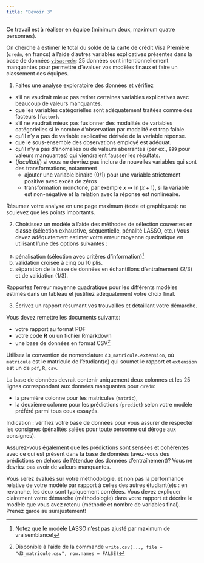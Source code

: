 ```yaml
---
title: "Devoir 3"
---
```


Ce travail est à réaliser en équipe (minimum deux, maximum quatre personnes). 

On cherche à estimer le total du solde de la carte de crédit Visa Première (`credm`, en francs) à l'aide d'autres variables explicatives présentes dans la base de données [`visacredm`](https://lbelzile.github.io/hecmulti/reference/visacredm.html); 25 données sont intentionnellement manquantes pour permettre d'évaluer vos modèles finaux et faire un classement des équipes.

1. Faites une analyse exploratoire des données et vérifiez

- s'il ne vaudrait mieux pas retirer certaines variables explicatives avec beaucoup de valeurs manquantes.
- que les variables catégorielles sont adéquatement traitées comme des facteurs (`factor`).
- s'il ne vaudrait mieux pas fusionner des modalités de variables catégorielles si le nombre d'observation par modalité est trop faible.
- qu'il n'y a pas de variable explicative dérivée de la variable réponse.
- que le sous-ensemble des observations employé est adéquat.
- qu'il n'y a pas d'anomalies ou de valeurs aberrantes (par ex., `999` pour valeurs manquantes) qui viendraient fausser les résultats.
- (*facultatif*) si vous ne devriez pas inclure de nouvelles variables qui sont des transformations, notamment
    - ajouter une variable binaire (0/1) pour une variable strictement positive avec excès de zéros
    - transformation monotone, par exemple $x \mapsto \ln(x + 1)$, si la variable est non-négative et la relation avec la réponse est nonlinéaire.



Résumez votre analyse en une page maximum (texte et graphiques): ne soulevez que les points importants.

2. Choisissez un modèle à l'aide des méthodes de sélection couvertes en classe (sélection exhaustive, séquentielle, pénalité LASSO, etc.) Vous devez adéquatement estimer votre erreur moyenne quadratique en utilisant l'une des options suivantes :

(a) pénalisation (sélection avec critères d'information)^[Notez que le modèle LASSO n'est pas ajusté par maximum de vraisemblance!]
(b) validation croisée à cinq ou 10 plis.
(c) séparation de la base de données en échantillons d'entraînement (2/3) et de validation (1/3).

Rapportez l'erreur moyenne quadratique pour les différents modèles estimés dans un tableau et justifiez adéquatement votre choix final.

3. Écrivez un rapport résumant vos trouvailles et détaillant votre démarche. 


Vous devez remettre les documents suivants:

- votre rapport au format PDF
- votre code **R** ou un fichier Rmarkdown
- une base de données en format CSV^[Disponible à l'aide de la commande `write.csv(..., file = "d3_matricule.csv", row.names = FALSE)`]

Utilisez la convention de nomenclature `d3_matricule.extension`, où `matricule` est le matricule de l'étudiant(e) qui soumet le rapport et `extension` est un de `pdf`, `R`, `csv`.  

La base de données devrait contenir uniquement deux colonnes et les 25 lignes correspondant aux données manquantes pour `credm`: 

- la première colonne pour les matricules
(`matric`), 
- la deuxième colonne pour les prédictions (`predict`) selon votre modèle préféré parmi tous ceux essayés.


Indication : vérifiez votre base de données pour vous assurer de respecter les consignes (pénalités salées pour toute personne qui déroge aux consignes).

Assurez-vous également que les prédictions sont sensées et cohérentes avec ce qui est présent dans la base de données (avez-vous des prédictions en dehors de l'étendue des données d'entraînement)? Vous ne devriez pas avoir de valeurs manquantes.


Vous serez évalués sur votre méthodologie, et non pas la performance relative de votre modèle par rapport à
celles des autres étudiant(e)s : en revanche, les deux sont typiquement corrélées. Vous devez expliquer clairement votre démarche (méthodologie) dans votre rapport et décrire le modèle que vous avez retenu (méthode et nombre de variables final). Prenez garde au surajustement!
